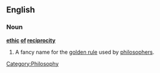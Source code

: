 {{wikipedia}}
==English==
===Noun===
'''[[ethic]] [[of]] [[reciprocity]]'''
#A fancy name for the [[golden rule]] used by [[philosophers]].

[[Category:Philosophy]]